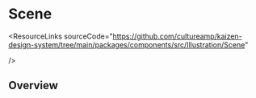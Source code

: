 
<Meta of={SceneStories} />

# Scene

<ResourceLinks
  sourceCode="https://github.com/cultureamp/kaizen-design-system/tree/main/packages/components/src/Illustration/Scene"
  
/>


<KAIOInstallation
  exportNames="BrandMomentPositiveOutro"
/>

## Overview

<Canvas of={SceneStories.Playground} />
<Controls of={SceneStories.Playground} />

<Canvas of={Stickersheets.StickerSheetDefault} />
